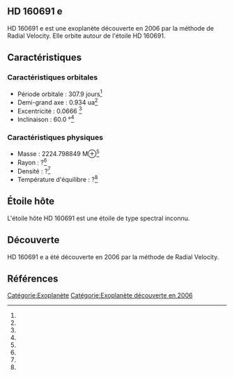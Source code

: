 == HD 160691 e ==

{{Infobox Exoplanète
| nom = HD 160691 e
| image = 
| légende = 
| étoile = HD 160691
| constellation = 
| ascension_droite = 
| déclinaison = 
| distance = ?
| type_spectral = ?
| masse = 2224.798849 M⊕<ref></ref>
| rayon = ?<ref></ref>
| densité = ?<ref></ref>
| gravité = ?<ref></ref>
| température = ?<ref></ref>
| période = 307.9 j<ref></ref>
| demi_grand_axe = 0.934 ua<ref></ref>
| excentricité = 0.0666 <ref></ref>
| inclinaison = 60.0 °<ref></ref>
| méthode_découverte = Radial Velocity
| date_découverte = 2006
| statut = Confirmée
}}

HD 160691 e est une exoplanète découverte en 2006 par la méthode de Radial Velocity. Elle orbite autour de l'étoile HD 160691.

== Caractéristiques ==

=== Caractéristiques orbitales ===
* Période orbitale : 307.9 jours<ref></ref>
* Demi-grand axe : 0.934 ua<ref></ref>
* Excentricité : 0.0666 <ref></ref>
* Inclinaison : 60.0 °<ref></ref>

=== Caractéristiques physiques ===
* Masse : 2224.798849 M⊕<ref></ref>
* Rayon : ?<ref></ref>
* Densité : ?<ref></ref>
* Température d'équilibre : ?<ref></ref>

== Étoile hôte ==

{{Infobox Étoile
| nom = HD 160691
| image = 
| légende = 
| constellation = 
| ascension_droite = 
| déclinaison = 
| distance = ?
| type_spectral = ?
| magnitude_absolue = 
| magnitude_apparente = 
| masse = ?<ref></ref>
| rayon = ?<ref></ref>
| température = ?<ref></ref>
| métallicité = ?<ref></ref>
| âge = ?<ref></ref>
}}

L'étoile hôte HD 160691 est une étoile de type spectral inconnu.

== Découverte ==

HD 160691 e a été découverte en 2006 par la méthode de Radial Velocity.

== Références ==
<references />

[[Catégorie:Exoplanète]]
[[Catégorie:Exoplanète découverte en 2006]]
